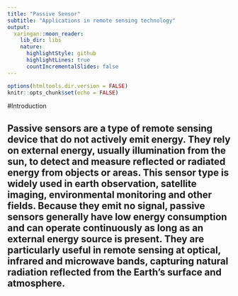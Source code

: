 ```yaml
---
title: "Passive Sensor"
subtitle: "Applications in remote sensing technology"
output:
  xaringan::moon_reader:
    lib_dir: libs
    nature:
      highlightStyle: github
      highlightLines: true
      countIncrementalSlides: false
---
```


```r
options(htmltools.dir.version = FALSE)
knitr::opts_chunk$set(echo = FALSE) 
```
#Introduction
<p style="font-size:1.3em;">Passive sensors are a type of remote sensing device that do not actively emit energy. They rely on external energy, usually illumination from the sun, to detect and measure reflected or radiated energy from objects or areas. This sensor type is widely used in earth observation, satellite imaging, environmental monitoring and other fields. Because they emit no signal, passive sensors generally have low energy consumption and can operate continuously as long as an external energy source is present. They are particularly useful in remote sensing at optical, infrared and microwave bands, capturing natural radiation reflected from the Earth's surface and atmosphere.
---

